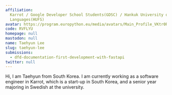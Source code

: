 ```yaml
---
affiliation:
  Karrot / Google Developer School Students(GDSC) / Hankuk University of Foreign
  Languages(HUFS)
avatar: https://program.europython.eu/media/avatars/Main_Profile_VKtr0RW.jpeg
code: RVFLYU
homepage: null
mastodon: null
name: Taehyun Lee
slug: taehyun-lee
submissions:
  - dfd-documentation-first-development-with-fastapi
twitter: null
---
```


Hi, I am Taehyun from South Korea. I am currently working as a software engineer
in Karrot, which is a start-up in South Korea, and a senior year majoring in
Swedish at the university.
